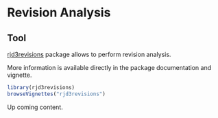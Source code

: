 # Revision Analysis {.unnumbered #a-revs}

<!-- ## In this Chapter -->

<!-- This chapter covers how to analyse the behaviour of revisions of frequently published (and revised) macro-economic indicators. -->

<!-- ## Motivation -->

<!-- why ?  -->

<!-- details on methods  -->

## Tool

[rjd3revisions](https://github.com/rjdverse/rjd3revisions) package allows to perform revision analysis.

More information is available directly in the package documentation and vignette.

```r
library(rjd3revisions)
browseVignettes("rjd3revisions")

```


Up coming content.
